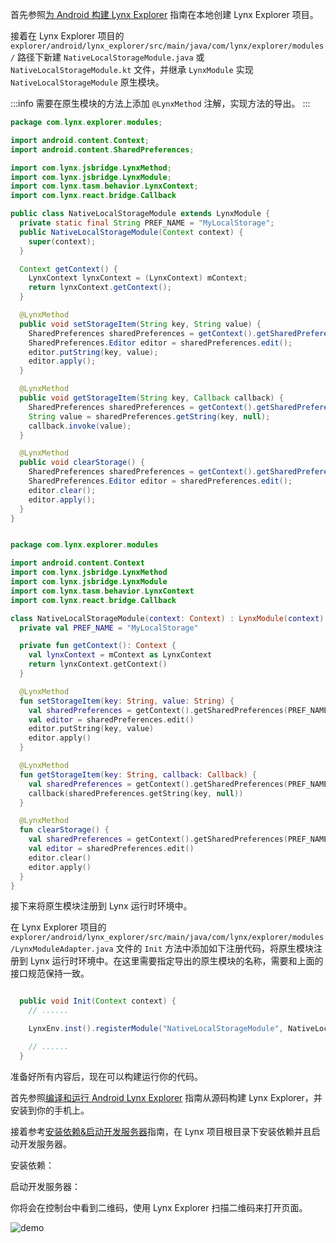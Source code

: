 
首先参照[为 Android 构建 Lynx Explorer](https://github.com/lynx-family/lynx/tree/develop/explorer/android) 指南在本地创建 Lynx Explorer 项目。

接着在 Lynx Explorer 项目的 `explorer/android/lynx_explorer/src/main/java/com/lynx/explorer/modules/` 路径下新建 `NativeLocalStorageModule.java` 或 `NativeLocalStorageModule.kt` 文件，并继承 `LynxModule` 实现 `NativeLocalStorageModule` 原生模块。

:::info
需要在原生模块的方法上添加 `@LynxMethod` 注解，实现方法的导出。
:::

<Tabs groupId='native-module'>
<Tab label="Java">

<CodeFold height={360} toggle>

```java {22,30,37} title="explorer/android/lynx_explorer/src/main/java/com/lynx/explorer/modules/NativeLocalStorageModule.java"
package com.lynx.explorer.modules;

import android.content.Context;
import android.content.SharedPreferences;

import com.lynx.jsbridge.LynxMethod;
import com.lynx.jsbridge.LynxModule;
import com.lynx.tasm.behavior.LynxContext;
import com.lynx.react.bridge.Callback

public class NativeLocalStorageModule extends LynxModule {
  private static final String PREF_NAME = "MyLocalStorage";
  public NativeLocalStorageModule(Context context) {
    super(context);
  }

  Context getContext() {
    LynxContext lynxContext = (LynxContext) mContext;
    return lynxContext.getContext();
  }

  @LynxMethod
  public void setStorageItem(String key, String value) {
    SharedPreferences sharedPreferences = getContext().getSharedPreferences(PREF_NAME, Context.MODE_PRIVATE);
    SharedPreferences.Editor editor = sharedPreferences.edit();
    editor.putString(key, value);
    editor.apply();
  }

  @LynxMethod
  public void getStorageItem(String key, Callback callback) {
    SharedPreferences sharedPreferences = getContext().getSharedPreferences(PREF_NAME, Context.MODE_PRIVATE);
    String value = sharedPreferences.getString(key, null);
    callback.invoke(value);
  }

  @LynxMethod
  public void clearStorage() {
    SharedPreferences sharedPreferences = getContext().getSharedPreferences(PREF_NAME, Context.MODE_PRIVATE);
    SharedPreferences.Editor editor = sharedPreferences.edit();
    editor.clear();
    editor.apply();
  }
}

```

</CodeFold>

</Tab>
<Tab label="Kotlin">

<CodeFold height={360} toggle>

```kotlin {18,26,32} title="explorer/android/lynx_explorer/src/main/java/com/lynx/explorer/modules/NativeLocalStorageModule.kt"

package com.lynx.explorer.modules

import android.content.Context
import com.lynx.jsbridge.LynxMethod
import com.lynx.jsbridge.LynxModule
import com.lynx.tasm.behavior.LynxContext
import com.lynx.react.bridge.Callback

class NativeLocalStorageModule(context: Context) : LynxModule(context) {
  private val PREF_NAME = "MyLocalStorage"

  private fun getContext(): Context {
    val lynxContext = mContext as LynxContext
    return lynxContext.getContext()
  }

  @LynxMethod
  fun setStorageItem(key: String, value: String) {
    val sharedPreferences = getContext().getSharedPreferences(PREF_NAME, Context.MODE_PRIVATE)
    val editor = sharedPreferences.edit()
    editor.putString(key, value)
    editor.apply()
  }

  @LynxMethod
  fun getStorageItem(key: String, callback: Callback) {
    val sharedPreferences = getContext().getSharedPreferences(PREF_NAME, Context.MODE_PRIVATE)
    callback(sharedPreferences.getString(key, null))
  }

  @LynxMethod
  fun clearStorage() {
    val sharedPreferences = getContext().getSharedPreferences(PREF_NAME, Context.MODE_PRIVATE)
    val editor = sharedPreferences.edit()
    editor.clear()
    editor.apply()
  }
}

```

</CodeFold>

</Tab>
</Tabs>

接下来将原生模块注册到 Lynx 运行时环境中。

在 Lynx Explorer 项目的 `explorer/android/lynx_explorer/src/main/java/com/lynx/explorer/modules/LynxModuleAdapter.java` 文件的 `Init` 方法中添加如下注册代码，将原生模块注册到 Lynx 运行时环境中。在这里需要指定导出的原生模块的名称，需要和上面的接口规范保持一致。

```java {4} title="explorer/android/lynx_explorer/src/main/java/com/lynx/explorer/modules/LynxModuleAdapter.java"

  public void Init(Context context) {
    // ......

    LynxEnv.inst().registerModule("NativeLocalStorageModule", NativeLocalStorageModule.class);

    // ......
  }

```

准备好所有内容后，现在可以构建运行你的代码。

首先参照[编译和运行 Android Lynx Explorer](https://github.com/lynx-family/lynx/tree/develop/explorer/android#compile-and-run) 指南从源码构建 Lynx Explorer，并安装到你的手机上。

接着参考[安装依赖&启动开发服务器](../start/quick-start#安装)指南，在 Lynx 项目根目录下安装依赖并且启动开发服务器。

安装依赖：

<PackageManagerTabs command="install" />

启动开发服务器：

<PackageManagerTabs command="run dev" />

你将会在控制台中看到二维码，使用 Lynx Explorer 扫描二维码来打开页面。

![demo](https://lf-lynx.tiktok-cdns.com/obj/lynx-artifacts-oss-sg/lynx-website/assets/doc/native-modules-demo-android-en.gif)
